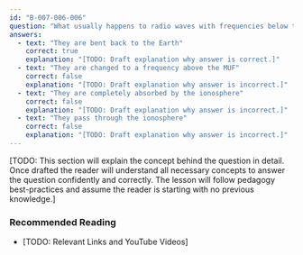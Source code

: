 ```yaml
---
id: "B-007-006-006"
question: "What usually happens to radio waves with frequencies below the maximum usable frequency (MUF) when they are sent into the ionosphere?"
answers:
  - text: "They are bent back to the Earth"
    correct: true
    explanation: "[TODO: Draft explanation why answer is correct.]"
  - text: "They are changed to a frequency above the MUF"
    correct: false
    explanation: "[TODO: Draft explanation why answer is incorrect.]"
  - text: "They are completely absorbed by the ionosphere"
    correct: false
    explanation: "[TODO: Draft explanation why answer is incorrect.]"
  - text: "They pass through the ionosphere"
    correct: false
    explanation: "[TODO: Draft explanation why answer is incorrect.]"
---
```


[TODO: This section will explain the concept behind the question in detail. Once drafted the reader will understand all necessary concepts to answer the question confidently and correctly. The lesson will follow pedagogy best-practices and assume the reader is starting with no previous knowledge.]

### Recommended Reading

- [TODO: Relevant Links and YouTube Videos]
